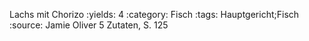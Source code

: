Lachs mit Chorizo
:yields: 4
:category: Fisch
:tags: Hauptgericht;Fisch
:source: Jamie Oliver 5 Zutaten, S. 125


